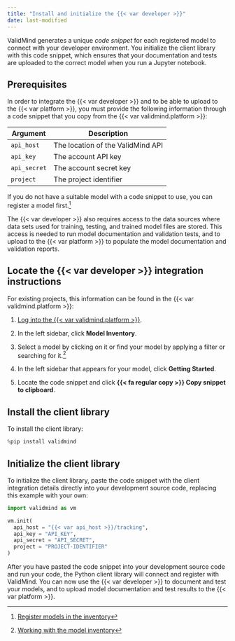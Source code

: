 ```yaml
---
title: "Install and initialize the {{< var developer >}}"
date: last-modified
---
```


ValidMind generates a unique _code snippet_ for each registered model to connect with your developer environment. You initialize the client library with this code snippet, which ensures that your documentation and tests are uploaded to the correct model when you run a Jupyter notebook.

## Prerequisites

In order to integrate the {{< var developer >}} and to be able to upload to the {{< var platform >}}, you must provide the following information through a code snippet that you copy from the {{< var validmind.platform >}}:

| Argument      | Description                        |
|---------------|------------------------------------|
| `api_host`    | The location of the ValidMind API  |
| `api_key`     | The account API key                |
| `api_secret`  | The account secret key             |
| `project`     | The project identifier             |

If you do not have a suitable model with a code snippet to use, you can register a model first.[^1] 

The {{< var developer >}} also requires access to the data sources where data sets used for training, testing, and trained model files are stored. This access is needed to run model documentation and validation tests, and to upload to the {{< var platform >}} to populate the model documentation and validation reports.

## Locate the {{< var developer >}} integration instructions

For existing projects, this information can be found in the {{< var validmind.platform >}}:

1. [Log into the {{< var validmind.platform >}}](/guide/configuration/log-in-to-validmind.qmd).

2. In the left sidebar, click **Model Inventory**.

3. Select a model by clicking on it or find your model by applying a filter or searching for it.[^2]

4. In the left sidebar that appears for your model, click **Getting Started**.

5. Locate the code snippet and click **{{< fa regular copy >}} Copy snippet to clipboard**. 

## Install the client library

To install the client library:

```python
%pip install validmind
```

## Initialize the client library

To initialize the client library, paste the code snippet with the client integration details directly into your development source code, replacing this example with your own:

```python
import validmind as vm

vm.init(
  api_host = "{{< var api_host >}}/tracking",
  api_key = "API_KEY",
  api_secret = "API_SECRET",
  project = "PROJECT-IDENTIFIER"
)
```

After you have pasted the code snippet into your development source code and run your code, the Python client library will connect and register with ValidMind. You can now use the {{< var developer >}} to document and test your models, and to upload model documentation and test results to the {{< var platform >}}.


<!-- FOOTNOTES -->

[^1]: [Register models in the inventory](/guide/model-inventory/register-models-in-inventory.qmd)

[^2]: [Working with the model inventory](/guide/model-inventory/working-with-model-inventory.qmd#search-filter-and-sort-models)
